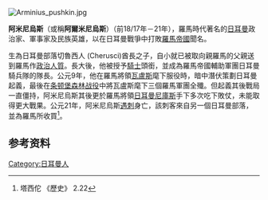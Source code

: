 [[File:Arminius_pushkin.jpg|thumb]]
{{for|荷蘭新教神學家|雅各布斯·阿民念}}

'''阿米尼烏斯'''（或稱'''阿爾米尼烏斯'''）（前18/17年－21年），羅馬時代著名的[[日耳曼人|日耳曼]]政治家、軍事家及民族英雄，以在日耳曼戰爭中打敗[[羅馬帝國|羅馬帝國]]聞名。

生為日耳曼部落切魯西人 (Cherusci)酋長之子，自小就已被取向親羅馬的父親送到羅馬作[[政治人質|政治人質]]。長大後，他被授予[[羅馬騎士階級|騎士]]頭銜，並成為羅馬帝國輔助軍團日耳曼騎兵隊的隊長。公元9年，他在羅馬將領[[瓦盧斯|瓦盧斯]]麾下服役時，暗中潛伏策劃日耳曼起義，最後在[[条顿堡森林战役|条顿堡森林战役]]中將瓦盧斯麾下三個羅馬軍團全殲。但起義其後戰局一直僵持，阿米尼烏斯其後更於羅馬將領[[日耳曼尼庫斯|日耳曼尼庫斯]]手下多次吃下敗仗，未能取得更大戰果。公元21年，阿米尼烏斯[[遇刺|遇刺]]身亡，該刺客來自另一個日耳曼部落，並為羅馬所收買<ref>塔西佗 《歷史》 2.22</ref>。

==参考资料==
<references/>

{{Authority control}}
[[Category:日耳曼人|Category:日耳曼人]]